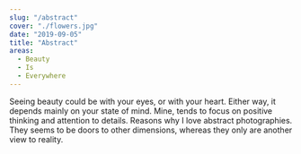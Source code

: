 ```yaml
---
slug: "/abstract"
cover: "./flowers.jpg"
date: "2019-09-05"
title: "Abstract"
areas:
  - Beauty
  - Is
  - Everywhere 
---
```


Seeing beauty could be with your eyes, or with your heart. Either way, it depends mainly on your state of mind. Mine, tends to focus on positive thinking and attention to details. Reasons why I love abstract photographies. They seems to be doors to other dimensions, whereas they only are another view to reality.
